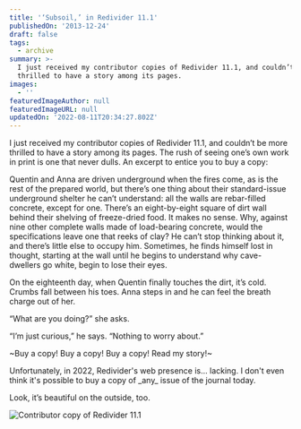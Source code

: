 ```yaml
---
title: '‘Subsoil,’ in Redivider 11.1'
publishedOn: '2013-12-24'
draft: false
tags:
  - archive
summary: >-
  I just received my contributor copies of Redivider 11.1, and couldn’t be more
  thrilled to have a story among its pages.
images:
  - ''
featuredImageAuthor: null
featuredImageURL: null
updatedOn: '2022-08-11T20:34:27.802Z'
---
```


I just received my contributor copies of Redivider 11.1, and couldn’t be more thrilled to have a story among its pages.
The rush of seeing one’s own work in print is one that never dulls. An excerpt to entice you to buy a copy:

<StoryQuote>
Quentin and Anna are driven underground when the fires come, as is the rest of the prepared world, but there’s one thing about their standard-issue underground shelter he can’t understand: all the walls are rebar-filled concrete, except for one. There’s an eight-by-eight square of dirt wall behind their shelving of freeze-dried food. It makes no sense. Why, against nine other complete walls made of load-bearing concrete, would the specifications leave one that reeks of clay? He can’t stop thinking about it, and there’s little else to occupy him. Sometimes, he finds himself lost in thought, starting at the wall until he begins to understand why cave-dwellers go white, begin to lose their eyes.

On the eighteenth day, when Quentin finally touches the dirt, it’s cold. Crumbs fall between his toes. Anna steps in and he can feel the breath charge out of her.

“What are you doing?” she asks.

“I’m just curious,” he says. “Nothing to worry about.”
</StoryQuote>

~Buy a copy! Buy a copy! Buy a copy! Read my story!~

<Aside>Unfortunately, in 2022, Redivider's web presence is... lacking. I don't even think it's possible to buy a copy of _any_ issue of the journal today.</Aside>

Look, it’s beautiful on the outside, too.

![Contributor copy of Redivider 11.1](/static/images/articles/subsoil-in-redivider-11-1/redivider.jpg)
